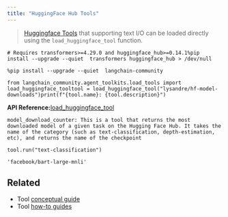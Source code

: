 ```yaml
---
title: "HuggingFace Hub Tools"
---
```


> [Huggingface Tools](https://huggingface.co/oss/transformers/v4.29.0/en/custom_tools) that supporting text I/O can be loaded directly using the `load_huggingface_tool` function.

```
# Requires transformers>=4.29.0 and huggingface_hub>=0.14.1%pip install --upgrade --quiet  transformers huggingface_hub > /dev/null
```

```
%pip install --upgrade --quiet  langchain-community
```

```
from langchain_community.agent_toolkits.load_tools import load_huggingface_tooltool = load_huggingface_tool("lysandre/hf-model-downloads")print(f"{tool.name}: {tool.description}")
```

**API Reference:**[load\_huggingface\_tool](https://python.langchain.com/api_reference/community/agent_toolkits/langchain_community.agent_toolkits.load_tools.load_huggingface_tool.html)

```
model_download_counter: This is a tool that returns the most downloaded model of a given task on the Hugging Face Hub. It takes the name of the category (such as text-classification, depth-estimation, etc), and returns the name of the checkpoint
```

```
tool.run("text-classification")
```

```
'facebook/bart-large-mnli'
```

## Related

* Tool [conceptual guide](/src/oss/concepts/tools)
* Tool [how-to guides](/src/oss/how_to/#tools)
